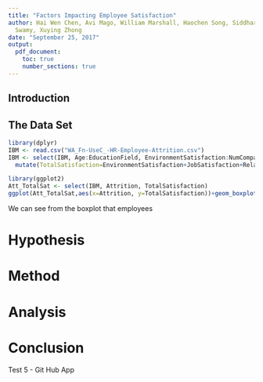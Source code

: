 ```yaml
---
title: "Factors Impacting Employee Satisfaction"
author: Hai Wen Chen, Avi Mago, William Marshall, Haochen Song, Siddharth Srinivasan
  Swamy, Xuying Zhong
date: "September 25, 2017"
output:
  pdf_document:
    toc: true
    number_sections: true
---
```


## Introduction

## The Data Set
```r
library(dplyr)
IBM <- read.csv("WA_Fn-UseC_-HR-Employee-Attrition.csv")
IBM <- select(IBM, Age:EducationField, EnvironmentSatisfaction:NumCompaniesWorked, OverTime:RelationshipSatisfaction, StockOptionLevel:YearsWithCurrManager) %>% 
  mutate(TotalSatisfaction=EnvironmentSatisfaction+JobSatisfaction+RelationshipSatisfaction+WorkLifeBalance)

library(ggplot2)
Att_TotalSat <- select(IBM, Attrition, TotalSatisfaction)
ggplot(Att_TotalSat,aes(x=Attrition, y=TotalSatisfaction))+geom_boxplot()
```
We can see from the boxplot that employees

# Hypothesis 

# Method 

# Analysis 

# Conclusion 

Test 5 - Git Hub App


